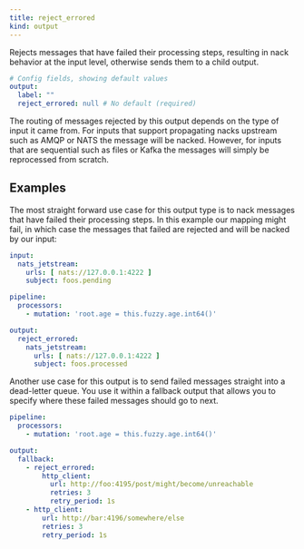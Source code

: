 ```yaml
---
title: reject_errored
kind: output
---
```


Rejects messages that have failed their processing steps, resulting in nack behavior at the input level, otherwise sends them to a child output.

```yml
# Config fields, showing default values
output:
  label: ""
  reject_errored: null # No default (required)
```

The routing of messages rejected by this output depends on the type of input it came from. For inputs that support propagating nacks upstream such as AMQP or NATS the message will be nacked. However, for inputs that are sequential such as files or Kafka the messages will simply be reprocessed from scratch.

## Examples

<Tabs>
<TabItem label="Rejecting Failed Messages">

The most straight forward use case for this output type is to nack messages that have failed their processing steps. In this example our mapping might fail, in which case the messages that failed are rejected and will be nacked by our input:

```yaml
input:
  nats_jetstream:
    urls: [ nats://127.0.0.1:4222 ]
    subject: foos.pending

pipeline:
  processors:
    - mutation: 'root.age = this.fuzzy.age.int64()'

output:
  reject_errored:
    nats_jetstream:
      urls: [ nats://127.0.0.1:4222 ]
      subject: foos.processed
```

</TabItem>
<TabItem label="DLQing Failed Messages">

Another use case for this output is to send failed messages straight into a dead-letter queue. You use it within a fallback output that allows you to specify where these failed messages should go to next.

```yaml
pipeline:
  processors:
    - mutation: 'root.age = this.fuzzy.age.int64()'

output:
  fallback:
    - reject_errored:
        http_client:
          url: http://foo:4195/post/might/become/unreachable
          retries: 3
          retry_period: 1s
    - http_client:
        url: http://bar:4196/somewhere/else
        retries: 3
        retry_period: 1s
```

</TabItem>
</Tabs>


